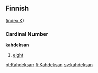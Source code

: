 ==Finnish==
([[Wiktionary:Finnish_index_k|index K]])

===Cardinal Number===
'''kahdeksan'''
#[[eight]]

[[pt:Kahdeksan]]
[[fi:Kahdeksan]]
[[sv:kahdeksan]]